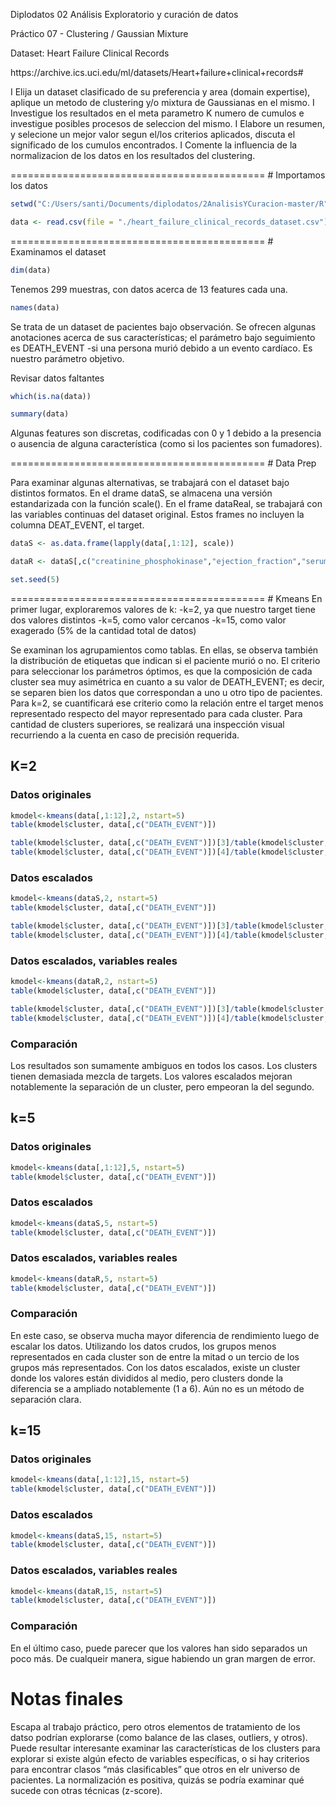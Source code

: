 Diplodatos
02 Análisis Exploratorio y curación de datos

Práctico 07 - Clustering / Gaussian Mixture

Dataset: Heart Failure Clinical Records

https://archive.ics.uci.edu/ml/datasets/Heart+failure+clinical+records#

I Elija un dataset clasificado de su preferencia y area (domain expertise), aplique un metodo de clustering y/o mixtura de Gaussianas en el mismo.
I Investigue los resultados en el meta parametro K numero de cumulos e investigue posibles procesos de seleccion del mismo.
I Elabore un resumen, y selecione un mejor valor segun el/los criterios aplicados, discuta el significado de los cumulos encontrados.
I Comente la influencia de la normalizacion de los datos en los resultados del clustering.


============================================
# Importamos los datos

```{r}
setwd("C:/Users/santi/Documents/diplodatos/2AnalisisYCuracion-master/R")
```

```{r}
data <- read.csv(file = "./heart_failure_clinical_records_dataset.csv")
```


============================================
# Examinamos el dataset

```{r}
dim(data)
```

Tenemos 299 muestras, con datos acerca de 13 features cada una.

```{r}
names(data)
```

Se trata de un dataset de pacientes bajo observación. Se ofrecen algunas anotaciones acerca de sus características; el parámetro bajo seguimiento es DEATH_EVENT -si una persona murió debido a un evento cardíaco. Es nuestro parámetro objetivo.

Revisar datos faltantes
```{r}
which(is.na(data))
```

```{r}
summary(data)
```

Algunas features son discretas, codificadas con 0 y 1 debido a la presencia o ausencia de alguna característica (como si los pacientes son fumadores).

============================================
# Data Prep

Para examinar algunas alternativas, se trabajará con el dataset bajo distintos formatos. En el drame dataS, se almacena una versión estandarizada con la función scale(). En el frame dataReal, se trabajará con las variables continuas del dataset original.
Estos frames no incluyen la columna DEAT_EVENT, el target.

```{r}
dataS <- as.data.frame(lapply(data[,1:12], scale))
```


```{r}
dataR <- dataS[,c("creatinine_phosphokinase","ejection_fraction","serum_creatinine","serum_sodium","platelets")]
```

```{r}
set.seed(5)
```


============================================
# Kmeans
En primer lugar, exploraremos valores de k:
-k=2, ya que nuestro target tiene dos valores distintos
-k=5, como valor cercanos
-k=15, como valor exagerado (5% de la cantidad total de datos)

Se examinan los agrupamientos como tablas. En ellas, se observa también la distribución de etiquetas que indican si el paciente murió o no. El criterio para seleccionar los parámetros óptimos, es que la composición de cada cluster sea muy asimétrica en cuanto a su valor de DEATH_EVENT; es decir, se separen bien los datos que correspondan a uno u otro tipo de pacientes.
Para k=2, se cuantificará ese criterio como la relación entre el target menos representado respecto del mayor representado para cada cluster. Para cantidad de clusters superiores, se realizará una inspección visual recurriendo a la cuenta en caso de precisión requerida.


## K=2
### Datos originales
```{r}
kmodel<-kmeans(data[,1:12],2, nstart=5)
table(kmodel$cluster, data[,c("DEATH_EVENT")])
```
```{r}
table(kmodel$cluster, data[,c("DEATH_EVENT")])[3]/table(kmodel$cluster, data[,c("DEATH_EVENT")])[1]
table(kmodel$cluster, data[,c("DEATH_EVENT")])[4]/table(kmodel$cluster, data[,c("DEATH_EVENT")])[2]
```

### Datos escalados
```{r}
kmodel<-kmeans(dataS,2, nstart=5)
table(kmodel$cluster, data[,c("DEATH_EVENT")])
```
```{r}
table(kmodel$cluster, data[,c("DEATH_EVENT")])[3]/table(kmodel$cluster, data[,c("DEATH_EVENT")])[1]
table(kmodel$cluster, data[,c("DEATH_EVENT")])[4]/table(kmodel$cluster, data[,c("DEATH_EVENT")])[2]
```

### Datos escalados, variables reales
```{r}
kmodel<-kmeans(dataR,2, nstart=5)
table(kmodel$cluster, data[,c("DEATH_EVENT")])
```
```{r}
table(kmodel$cluster, data[,c("DEATH_EVENT")])[3]/table(kmodel$cluster, data[,c("DEATH_EVENT")])[1]
table(kmodel$cluster, data[,c("DEATH_EVENT")])[4]/table(kmodel$cluster, data[,c("DEATH_EVENT")])[2]
```
### Comparación
Los resultados son sumamente ambiguos en todos los casos. Los clusters tienen demasiada mezcla de targets. Los valores escalados mejoran notablemente la separación de un cluster, pero empeoran la del segundo.

## k=5
### Datos originales
```{r}
kmodel<-kmeans(data[,1:12],5, nstart=5)
table(kmodel$cluster, data[,c("DEATH_EVENT")])
```


### Datos escalados
```{r}
kmodel<-kmeans(dataS,5, nstart=5)
table(kmodel$cluster, data[,c("DEATH_EVENT")])
```

### Datos escalados, variables reales
```{r}
kmodel<-kmeans(dataR,5, nstart=5)
table(kmodel$cluster, data[,c("DEATH_EVENT")])
```

### Comparación
En este caso, se observa mucha mayor diferencia de rendimiento luego de escalar los datos. Utilizando los datos crudos, los grupos menos representados en cada cluster son de entre la mitad o un tercio de los grupos más representados.
Con los datos escalados, existe un cluster donde los valores están divididos al medio, pero clusters donde la diferencia se a ampliado notablemente (1 a 6).
Aún no es un método de separación clara.

## k=15
### Datos originales
```{r}
kmodel<-kmeans(data[,1:12],15, nstart=5)
table(kmodel$cluster, data[,c("DEATH_EVENT")])
```


### Datos escalados
```{r}
kmodel<-kmeans(dataS,15, nstart=5)
table(kmodel$cluster, data[,c("DEATH_EVENT")])
```

### Datos escalados, variables reales
```{r}
kmodel<-kmeans(dataR,15, nstart=5)
table(kmodel$cluster, data[,c("DEATH_EVENT")])
```

### Comparación
En el último caso, puede parecer que los valores han sido separados un poco más.
De cualqueir manera, sigue habiendo un gran margen de error.

# Notas finales
Escapa al trabajo práctico, pero otros elementos de tratamiento de los datso podrían explorarse (como balance de las clases, outliers, y otros).
Puede resultar interesante examinar las características de los clusters para explorar si existe algún efecto de variables específicas, o si hay criterios para encontrar clasos "más clasificables" que otros en elr universo de pacientes.
La normalización es positiva, quizás se podría examinar qué sucede con otras técnicas (z-score).




